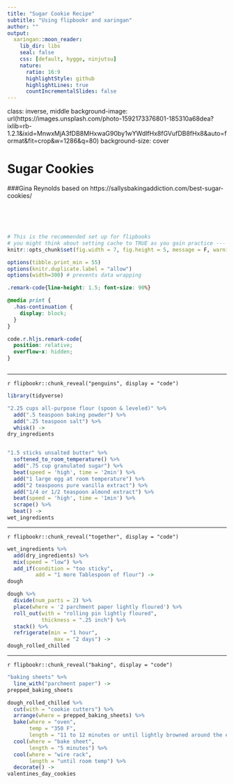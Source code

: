 ```yaml
---
title: "Sugar Cookie Recipe"
subtitle: "Using flipbookr and xaringan"
author: ""
output:
  xaringan::moon_reader:
    lib_dir: libs
    seal: false
    css: [default, hygge, ninjutsu]
    nature:
      ratio: 16:9
      highlightStyle: github
      highlightLines: true
      countIncrementalSlides: false
---
```



class: inverse, middle
background-image: url(https://images.unsplash.com/photo-1592173376801-185310a68dea?ixlib=rb-1.2.1&ixid=MnwxMjA3fDB8MHxwaG90by1wYWdlfHx8fGVufDB8fHx8&auto=format&fit=crop&w=1286&q=80)
background-size: cover




# Sugar Cookies

###Gina Reynolds
based on
https://sallysbakingaddiction.com/best-sugar-cookies/

<br>
<br>
<br>

```r
# This is the recommended set up for flipbooks
# you might think about setting cache to TRUE as you gain practice --- building flipbooks from scratch can be time consuming
knitr::opts_chunk$set(fig.width = 7, fig.height = 5, message = F, warning = FALSE, comment = "", cache = T)

options(tibble.print_min = 55)
options(knitr.duplicate.label = "allow")
options(width=300) # prevents data wrapping
```


```css
.remark-code{line-height: 1.5; font-size: 90%}

@media print {
  .has-continuation {
    display: block;
  }
}

code.r.hljs.remark-code{
  position: relative;
  overflow-x: hidden;
}



```


---


`r flipbookr::chunk_reveal("penguins", display = "code")`


```r
library(tidyverse)

"2.25 cups all-purpose flour (spoon & leveled)" %>% 
  add(".5 teaspoon baking powder") %>% 
  add(".25 teaspoon salt") %>% 
  whisk() ->
dry_ingredients


"1.5 sticks unsalted butter" %>% 
  softened_to_room_temperature() %>% 
  add(".75 cup granulated sugar") %>% 
  beat(speed = 'high', time = '2min') %>% 
  add("1 large egg at room temperature") %>% 
  add("2 teaspoons pure vanilla extract") %>% 
  add("1/4 or 1/2 teaspoon almond extract") %>% 
  beat(speed = 'high', time = '1min') %>% 
  scrape() %>% 
  beat() ->
wet_ingredients
```

---

`r flipbookr::chunk_reveal("together", display = "code")`


```r
wet_ingredients %>% 
  add(dry_ingredients) %>% 
  mix(speed = "low") %>% 
  add_if(condition = "too sticky", 
         add = "1 more Tablespoon of flour") ->
dough

dough %>% 
  divide(num_parts = 2) %>% 
  place(where = '2 parchment paper lightly floured') %>% 
  roll_out(with = "rolling pin lightly floured",
           thickness = ".25 inch") %>% 
  stack() %>% 
  refrigerate(min = "1 hour",
               max = "2 days") ->
dough_rolled_chilled
```


---

`r flipbookr::chunk_reveal("baking", display = "code")`


```r
"baking sheets" %>% 
  line_with("parchment paper") ->
prepped_baking_sheets

dough_rolled_chilled %>% 
  cut(with = "cookie cutters") %>% 
  arrange(where = prepped_baking_sheets) %>% 
  bake(where = "oven",
       temp = "350 F",
       length = "11 to 12 minutes or until lightly browned around the edges") %>% 
  cool(where = "bake sheet",
       length = "5 minutes") %>% 
  cool(where = "wire rack",
       length = "until room temp") %>% 
  decorate() ->
valentines_day_cookies
```

